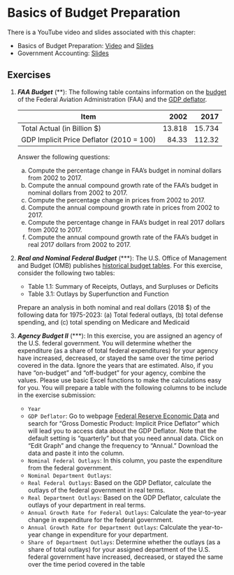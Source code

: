 # Basics of Budget Preparation
There is a YouTube video and slides associated with this chapter:

- Basics of Budget Preparation: [Video](https://youtu.be/3ryVkmq3D-c?si=5t5NsMqsLAxCD3AY) and [Slides](https://github.com/jrfdumortier/slidespublicfinance/blob/main/BasicsBudgetPreparation.pdf)
- Government Accounting: [Slides](https://github.com/jrfdumortier/slidespublicfinance/blob/main/GovernmentAccounting.pdf)

## Exercises

1. ***FAA Budget*** (\*\*): The following table contains information on the [budget](https://www.faa.gov/about/budget/) of the Federal Aviation Administration (FAA) and the [GDP deflator](https://fred.stlouisfed.org/series/USAGDPDEFAISMEI).

     | Item                                     |   2002 |   2017 |
     |------------------------------------------|-------:|-------:|
     | Total Actual (in Billion $)              | 13.818 | 15.734 |
     | GDP Implicit Price Deflator (2010 = 100) |  84.33 | 112.32 |

     Answer the following questions:

     a. Compute the percentage change in FAA's budget in nominal dollars from 2002 to 2017.
     b. Compute the annual compound growth rate of the FAA's budget in nominal dollars from 2002 to 2017.
     c. Compute the percentage change in prices from 2002 to 2017.
     d. Compute the annual compound growth rate in prices from 2002 to 2017.
     e. Compute the percentage change in FAA's budget in real 2017 dollars from 2002 to 2017.
     f. Compute the annual compound growth rate of the FAA's budget in real 2017 dollars from 2002 to 2017.

2. ***Real and Nominal Federal Budget*** (\*\*\*): The U.S. Office of Management and Budget (OMB) publishes [historical budget tables](https://www.whitehouse.gov/omb/budget/historical-tables/). For this exercise, consider the following two tables: 

     - Table 1.1: Summary of Receipts, Outlays, and Surpluses or Deficits
     - Table 3.1: Outlays by Superfunction and Function 
     
     Prepare an analysis in both nominal and real dollars (2018 $) of the following data for 1975-2023: (a) Total federal outlays, (b) total defense spending, and (c) total spending on Medicare and Medicaid

3. ***Agency Budget II*** (\*\*\*): In this exercise, you are assigned an agency of the U.S. federal government. You will determine whether the expenditure (as a share of total federal expenditures) for your agency have increased, decreased, or stayed the same over the time period covered in the data. Ignore the years that are estimated. Also, if you have "on-budget" and "off-budget" for your agency, combine the values. Please use basic Excel functions to make the calculations easy for you. You will prepare a table with the following columns to be include in the exercise submission:

     - `Year`
     - `GDP Deflator`: Go to webpage [Federal Reserve Economic Data](https://fred.stlouisfed.org) and search for "Gross Domestic Product: Implicit Price Deflator" which will lead you to access data about the GDP Deflator. Note that the default setting is "quarterly"  but that you need annual data. Click on "Edit Graph"  and change the frequency to "Annual." Download the data and paste it into the column.
     - `Nominal Federal Outlays`: In this column, you paste the expenditure from the federal government.
     - `Nominal Department Outlays`:
     - `Real Federal Outlays`: Based on the GDP Deflator, calculate the outlays of the federal government in real terms.
     - `Real Department Outlays`: Based on the GDP Deflator, calculate the outlays of your department in real terms.
     - `Annual Growth Rate for Federal Outlays`: Calculate the year-to-year change in expenditure for the federal government.
     - `Annual Growth Rate for Department Outlays`: Calculate the year-to-year change in expenditure for your department.
     - `Share of Department Outlays`: Determine whether the outlays (as a share of total outlays) for your assigned department of the U.S. federal government have increased, decreased, or stayed the same over the time period covered in the table
